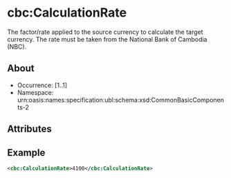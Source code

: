 
# cbc:CalculationRate

The factor/rate applied to the source currency to calculate the target currency. The rate must be taken from the National Bank of Cambodia (NBC).

## About

- Occurrence: [1..1]
- Namespace: urn:oasis:names:specification:ubl:schema:xsd:CommonBasicComponents-2

## Attributes

## Example

```xml
<cbc:CalculationRate>4100</cbc:CalculationRate>
